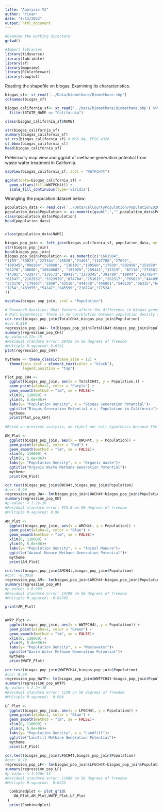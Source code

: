 ```yaml
---
title: "Analysis V2"
author: "Yinan"
date: "4/13/2022"
output: html_document
---
```


```r
#Examine the working directory
getwd()

#Import libraries
library(tidyverse)
library(lubridate)
library(sf)
library(mapview)
library(RColorBrewer)
library(cowplot)
```
Reading the shapefile on biogas. Examining its characteristics.

```r
biogas_sf<- st_read('../Data/biomethane/Biomethane.shp')
colnames(biogas_sf)

biogas_california_sf<- st_read('../Data/biomethane/Biomethane.shp') %>%
  filter(STATE_NAME == "California")

class(biogas_california_sf$NAME)

str(biogas_california_sf)
summary(biogas_california_sf)
st_crs(biogas_california_sf) # WGS 84, EPSG 4326
st_bbox(biogas_california_sf)
head(biogas_california_sf)

```

Preliminary map view and ggplot of methane generation potential from waste water 
treatment in California.

```r

mapView(biogas_california_sf, zcol = "WWTPCH4t")

ggplot(data=biogas_california_sf) +
  geom_sf(aes(fill=WWTPCH4t)) + 
  scale_fill_continuous(type='viridis')

```

Wrangling the population dataset below:

```r
population_data <- read.csv('../Data/CalCountyPopulation/Population2020.csv')
population_data$Population <- as.numeric(gsub(",","",population_data$Population))
class(population_data$Population)
head(population_data)


class(population_data$NAME)

biogas_pop_join <- left_join(biogas_california_sf, population_data, by = c('NAME' = 'NAME'))
str(biogas_pop_join)
head(biogas_pop_join)
biogas_pop_join$Population <- as.numeric(c("1661584",
"1159","39023","223344","45828","21491","1147788","27692",
"190345","990204","28060", "136101","180580","17930","892458","151090",
"64276","30600","10040682", "155925","259441","17319", "87110","273661","8853",
"14395","432977","138572","99417","3170345","391799","18844","2437864","1537948",
"61547","2162532","3323970","874784","751615","282517","765623","444895","1924379",
"273170","179267","2898","43516","444538","496801","546235","96315","64176",
"1254","463955","54147","845599","218774","77524"
))

mapView(biogas_pop_join, zcol = "Population")

```


```r
# Research Question: What factors affect the difference in biogas generation potential in California? 
# Null Hypothesis: There is no correlation between population density and biogas generation potential.
cor.test(biogas_pop_join$TotalCH4t,biogas_pop_join$Population)
#cor:0.819
regression_pop_CH4<- lm(biogas_pop_join$TotalCH4t~biogas_pop_join$Population)
summary(regression_pop_CH4)
#p-value:4.22e-15
#Residual standard error: 20420 on 56 degrees of freedom
#Multiple R-squared: 0.6701
plot(regression_pop_CH4)

mytheme <- theme_classic(base_size = 12) +
  theme(axis.text = element_text(color = "black"), 
        legend.position = "top") 

Plot_pop_CH4 <- 
  ggplot(biogas_pop_join, aes(x = TotalCH4t, y = Population,)) +
  geom_point(alpha=2, color = "Purple") +
  geom_smooth(method = "lm", se = FALSE)+
  xlim(0, 110000) +
  ylim(0, 5.0e+06)+
  labs(y= "Population Density", x = "Biogas Generation Potential")+
  ggtitle("Biogas Generation Potential v.s. Population in California")+
  mytheme
  print(Plot_pop_CH4)  
  
#Based on previous analysis, we reject our null hypothesis because the biogas generation potential and population is posively correlated with a statistically significant p-value. However, we still want to know Which biogas source is contributing to the highest correlation with Population.
  
OW_Plot <- 
  ggplot(biogas_pop_join, aes(x = OWCH4t, y = Population)) +
  geom_point(alpha=2, color = "Red") +
  geom_smooth(method = "lm", se = FALSE)+
  xlim(0, 110000) +
  ylim(0, 5.0e+06)+
  labs(y= "Population Density", x = "Organic Waste")+
  ggtitle("Organic Waste Methane Generation Potential")+
  mytheme
  print(OW_Plot)  

cor.test(biogas_pop_join$OWCH4t,biogas_pop_join$Population)
#cor: 0.96
regression_pop_OW<- lm(biogas_pop_join$OWCH4t~biogas_pop_join$Population)
summary(regression_pop_OW)
#p-value: < 2.2e-16
#Residual standard error: 515.6 on 56 degrees of freedom
#Multiple R-squared: 0.99
  
AM_Plot <- 
  ggplot(biogas_pop_join, aes(x = AMCH4t, y = Population)) +
  geom_point(alpha=2, color = "Blue") +
  geom_smooth(method = "lm", se = FALSE)+
  xlim(0, 110000) +
  ylim(0, 5.0e+06)+
  labs(y= "Population Density", x = "Animal Manure")+
  ggtitle("Animal Manure Methane Generation Potential")+
  mytheme
  print(AM_Plot)
  
cor.test(biogas_pop_join$AMCH4t,biogas_pop_join$Population)
#cor: -0.0018
regression_pop_AM<- lm(biogas_pop_join$AMCH4t~biogas_pop_join$Population)
summary(regression_pop_AM)
#p-value: < 0.989
#Residual standard error: 14190 on 56 degrees of freedom
#Multiple R-squared: -0.01785 

print(AM_Plot)  
  
  
WWTP_Plot <- 
  ggplot(biogas_pop_join, aes(x = WWTPCH4t, y = Population)) +
  geom_point(alpha=2, color = "Green") +
  geom_smooth(method = "lm", se = FALSE)+
  xlim(0, 110000) +
  ylim(0, 5.0e+06)+
  labs(y= "Population Density", x = "Wastewater")+
  ggtitle("Waste Water Methane Generation Potential")+
  mytheme
  print(WWTP_Plot)  
  
cor.test(biogas_pop_join$WWTPCH4t,biogas_pop_join$Population)
#cor: 0.99
regression_pop_WWTP<- lm(biogas_pop_join$WWTPCH4t~biogas_pop_join$Population)
summary(regression_pop_WWTP)
#p-value: < 2.2e-16
#Residual standard error: 1128 on 56 degrees of freedom
#Multiple R-squared:  0.984 
  
LF_Plot <- 
  ggplot(biogas_pop_join, aes(x = LFGCH4t, y = Population)) +
  geom_point(alpha=2, color = "Blue") +
  geom_smooth(method = "lm", se = FALSE)+
  xlim(0, 110000) +
  ylim(0, 5.0e+06)+
  labs(y= "Population Density", x = "Landfill")+
  ggtitle("Landfill Methane Generation Potential")+
  mytheme
  print(LF_Plot) 
  
cor.test(biogas_pop_join$LFGCH4t,biogas_pop_join$Population)
#cor: 0.79
regression_pop_LF<- lm(biogas_pop_join$LFGCH4t~biogas_pop_join$Population)
summary(regression_pop_LF)
#p-value: < 1.926e-13
#Residual standard error: 11680 on 56 degrees of freedom
#Multiple R-squared:  0.6223 

  Combinedplot <- plot_grid(
    OW_Plot,AM_Plot,WWTP_Plot,LF_Plot
 )
  print(Combinedplot)
  


```
